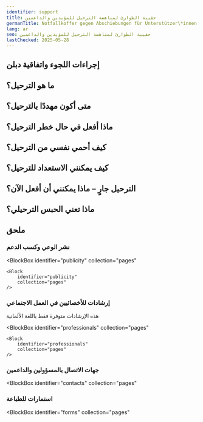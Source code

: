 ```yaml
---
identifier: support
title: حقيبة الطوارئ لمناهضة الترحيل للمؤيدين والداعمين
germanTitle: Notfallkoffer gegen Abschiebungen für Unterstützer\*innen
lang: ar
seo: حقيبة الطوارئ لمناهضة الترحيل للمؤيدين والداعمين
lastChecked: 2025-05-28
---
```


<Block identifier="kit-intro" />

<SupportBox title="إرشادات إضافية للداعمين المتطوعين">
    <Block identifier="kit-intro-support"/>
</SupportBox>

<Block identifier="kit-advice" />

<SupportBox title="إرشادات إضافية للداعمين المتطوعين">
    <Block identifier="kit-advice-support"/>
</SupportBox>

## إجراءات اللجوء واتفاقية دبلن

<Block identifier="kit-procedure-dublin"/>

<SupportBox title="إرشادات إضافية للداعمين المتطوعين">
    <Block identifier="kit-procedure-support"/>
</SupportBox>

## ما هو الترحيل؟

<Block identifier="kit-deportation-definition" />

## متى أكون مهددًا بالترحيل؟

<Block identifier="kit-deportation-risk" />

<SupportBox title="إرشادات إضافية للداعمين المتطوعين">
    <Block identifier="kit-deportation-risk-support"/>
</SupportBox>

## ماذا أفعل في حال خطر الترحيل؟

<Block identifier="kit-stress" />

<SupportBox title="إرشادات إضافية للداعمين المتطوعين">
    <Block identifier="kit-stress-support"/>
</SupportBox>

<Block identifier="kit-residence" />

<SupportBox title="إرشادات إضافية للداعمين المتطوعين">
    <Block identifier="kit-residence-support"/>
</SupportBox>

## كيف أحمي نفسي من الترحيل؟

<Block identifier="kit-prevent-deportation" />

## كيف يمكنني الاستعداد للترحيل؟

<Block identifier="kit-prepare-deportation" />

<SupportBox title="إرشادات إضافية للداعمين المتطوعين">
    <Block identifier="kit-prepare-deportation-support"/>
</SupportBox>

## الترحيل جارٍ – ماذا يمكنني أن أفعل الآن؟

<Block identifier="kit-police" />

<SupportBox title="إرشادات إضافية للداعمين المتطوعين">
    <Block identifier="kit-police-support"/>
</SupportBox>

<Block identifier="kit-ongoing-deportation" />

<SupportBox title="إرشادات إضافية للداعمين المتطوعين">
    <Block identifier="kit-ongoing-deportation-support"/>
</SupportBox>

## ماذا تعني الحبس الترحيلي؟

<Block identifier="kit-detention" />

## ملحق

<Block identifier="kit-outro" />

### نشر الوعي وكسب الدعم

<BlockBox
    identifier="publicity"
    collection="pages"
>
    <Block
        identifier="publicity"
        collection="pages"
    />
</BlockBox>

###  إرشادات للأخصائيين في العمل الاجتماعي

هذه الإرشادات متوفرة فقط باللغة الألمانية

<BlockBox
    identifier="professionals"
    collection="pages"
>
    <Block
        identifier="professionals"
        collection="pages"
    />
</BlockBox>

### جهات الاتصال بالمسؤولين والداعمين

<BlockBox
  identifier="contacts"
  collection="pages"
>
  <Block
    identifier="contacts"
    collection="pages"
  />
</BlockBox>

### استمارات للطباعة

<BlockBox
  identifier="forms"
  collection="pages"
>
  <Block
    identifier="forms"
    collection="pages"
  />
</BlockBox>


